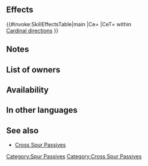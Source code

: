 {{Passive
|name=Cross Spur Spd
|type=C
|exclusive=0
|canUseWeapon={{WeaponList|All}}
|canUseMove={{MoveList|All}}
|properties=random_inherit_base,random_owner
|1name=Cross Spur Spd
|1tagid=SID_速さの十字紋章
|1effect=Grants Spd+5 to allies in cardinal directions of unit during combat.
|1cost=300
|1required=Spur Spd 3
}}
==Effects==
{{#invoke:SkillEffectsTable|main
|Ce={{Eft|Temporary buffs|Spd|5}}
|CeT={{Tgt|Allies}} within<br>[[Cardinal directions]]
}}

==Notes==
{{Temporary buffs}}
{{CardinalDirections}}
{{AlliesCombatEffect|temporary buffs}}
==List of owners==
{{Skill Hero List}}
{{NoInheritHeroes}}
==Availability==
{{PassiveFocusList}}
{{PassiveDistributionList}}
{{PassiveCombatManualList}}
==In other languages==
{{OtherLanguages
|japanese=速さの十字紋章
|german=Kreuz-Ges. anspo.
|spanishEU=Mejora Vel cruz
|spanishLA=Mejora Vel. cruz
|french=Ence. croisé Vit
|italian=Migliora Vel area
|chineseTW=速度十字紋章
|portuguese=Vel. realç. cruz
}}
==See also==
{{See also skills|cond=Description LIKE '%grant%+%to%all%cardinal direction%combat%' AND WikiName NOT LIKE '%spur%' AND Description NOT LIKE '%rally%'}}
* [[Skill families/C Passives#Cross Spur|Cross Spur Passives]]
{{Passives Navbox|C}}
[[Category:Spur Passives]][[Category:Cross Spur Passives]]